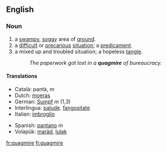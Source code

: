 ==English==
===Noun===
{{en-noun|quagmire|quagmires}}
#a [[swampy]], [[soggy]] area of [[ground]].
#a [[difficult]] or [[precarious]] [[situation]]; a [[predicament]].
#a mixed up and troubled situation; a hopeless [[tangle]].
#:''The paperwork got lost in a '''quagmire''' of bureaucracy.''

==== Translations ====
{{top}}
*Català: pantà, ''m''
*Dutch: [[moeras]]
*German: [[Sumpf]] ''m'' (1,3)
*Interlingua: [[palude]]. [[fangositate]]
*Italian: [[imbroglio]]
{{mid}}
*Spanish: [[pantano]] ''m''
*Volapük: [[maräd]], [[lulak]]
{{bottom}}

[[fr:quagmire]]
[[fi:quagmire]]